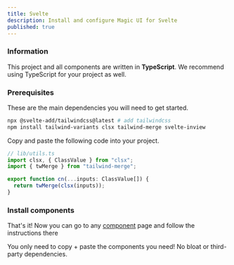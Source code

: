 ```yaml
---
title: Svelte
description: Install and configure Magic UI for Svelte
published: true
---
```


<Steps>

### Information

This project and all components are written in **TypeScript**. We recommend using TypeScript for your project as well.

### Prerequisites

These are the main dependencies you will need to get started.

```bash
npx @svelte-add/tailwindcss@latest # add tailwindcss
npm install tailwind-variants clsx tailwind-merge svelte-inview
```

Copy and paste the following code into your project.

```typescript
// lib/utils.ts
import clsx, { ClassValue } from "clsx";
import { twMerge } from "tailwind-merge";

export function cn(...inputs: ClassValue[]) {
  return twMerge(clsx(inputs));
}
```

### Install components

That's it! Now you can go to any [component](/components) page and follow the instructions there

You only need to copy + paste the components you need! No bloat or third-party dependencies.

</Steps>

